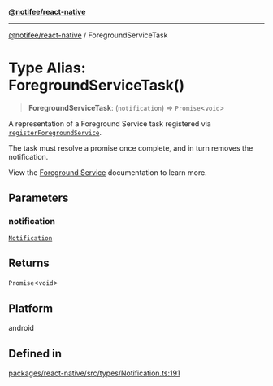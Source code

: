 [**@notifee/react-native**](react-native/reference/index)

***

[@notifee/react-native](react-native/reference/index) / ForegroundServiceTask

# Type Alias: ForegroundServiceTask()

> **ForegroundServiceTask**: (`notification`) => `Promise`\<`void`>

A representation of a Foreground Service task registered via [`registerForegroundService`](/react-native/reference/registerforegroundservice).

The task must resolve a promise once complete, and in turn removes the notification.

View the [Foreground Service](/react-native/docs/android/foreground-service) documentation to
learn more.

## Parameters

### notification

[`Notification`](react-native/reference/Interface.Notification)

## Returns

`Promise`\<`void`>

## Platform

android

## Defined in

[packages/react-native/src/types/Notification.ts:191](https://github.com/invertase/notifee/blob/main/packages/react-native/src/types/Notification.ts#L191)
